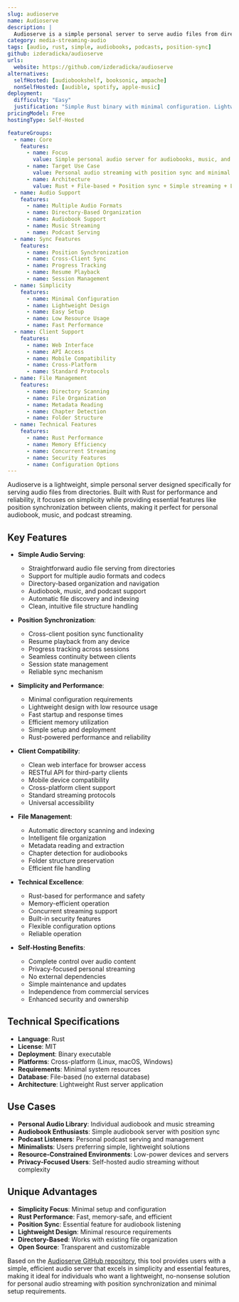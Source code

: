```yaml
---
slug: audioserve
name: Audioserve
description: |
  Audioserve is a simple personal server to serve audio files from directories (audiobooks, music, podcasts). Built with Rust, it focuses on simplicity and supports sync of play position between clients, making it ideal for personal audio content streaming.
category: media-streaming-audio
tags: [audio, rust, simple, audiobooks, podcasts, position-sync]
github: izderadicka/audioserve
urls:
  website: https://github.com/izderadicka/audioserve
alternatives:
  selfHosted: [audiobookshelf, booksonic, ampache]
  nonSelfHosted: [audible, spotify, apple-music]
deployment:
  difficulty: "Easy"
  justification: "Simple Rust binary with minimal configuration. Lightweight server focused on simplicity with basic setup requirements."
pricingModel: Free
hostingType: Self-Hosted

featureGroups:
  - name: Core
    features:
      - name: Focus
        value: Simple personal audio server for audiobooks, music, and podcasts
      - name: Target Use Case
        value: Personal audio streaming with position sync and minimal setup
      - name: Architecture
        value: Rust + File-based + Position sync + Simple streaming + Lightweight
  - name: Audio Support
    features:
      - name: Multiple Audio Formats
      - name: Directory-Based Organization
      - name: Audiobook Support
      - name: Music Streaming
      - name: Podcast Serving
  - name: Sync Features
    features:
      - name: Position Synchronization
      - name: Cross-Client Sync
      - name: Progress Tracking
      - name: Resume Playback
      - name: Session Management
  - name: Simplicity
    features:
      - name: Minimal Configuration
      - name: Lightweight Design
      - name: Easy Setup
      - name: Low Resource Usage
      - name: Fast Performance
  - name: Client Support
    features:
      - name: Web Interface
      - name: API Access
      - name: Mobile Compatibility
      - name: Cross-Platform
      - name: Standard Protocols
  - name: File Management
    features:
      - name: Directory Scanning
      - name: File Organization
      - name: Metadata Reading
      - name: Chapter Detection
      - name: Folder Structure
  - name: Technical Features
    features:
      - name: Rust Performance
      - name: Memory Efficiency
      - name: Concurrent Streaming
      - name: Security Features
      - name: Configuration Options
---
```


Audioserve is a lightweight, simple personal server designed specifically for serving audio files from directories. Built with Rust for performance and reliability, it focuses on simplicity while providing essential features like position synchronization between clients, making it perfect for personal audiobook, music, and podcast streaming.

## Key Features

- **Simple Audio Serving**:

  - Straightforward audio file serving from directories
  - Support for multiple audio formats and codecs
  - Directory-based organization and navigation
  - Audiobook, music, and podcast support
  - Automatic file discovery and indexing
  - Clean, intuitive file structure handling

- **Position Synchronization**:

  - Cross-client position sync functionality
  - Resume playback from any device
  - Progress tracking across sessions
  - Seamless continuity between clients
  - Session state management
  - Reliable sync mechanism

- **Simplicity and Performance**:

  - Minimal configuration requirements
  - Lightweight design with low resource usage
  - Fast startup and response times
  - Efficient memory utilization
  - Simple setup and deployment
  - Rust-powered performance and reliability

- **Client Compatibility**:

  - Clean web interface for browser access
  - RESTful API for third-party clients
  - Mobile device compatibility
  - Cross-platform client support
  - Standard streaming protocols
  - Universal accessibility

- **File Management**:

  - Automatic directory scanning and indexing
  - Intelligent file organization
  - Metadata reading and extraction
  - Chapter detection for audiobooks
  - Folder structure preservation
  - Efficient file handling

- **Technical Excellence**:

  - Rust-based for performance and safety
  - Memory-efficient operation
  - Concurrent streaming support
  - Built-in security features
  - Flexible configuration options
  - Reliable operation

- **Self-Hosting Benefits**:
  - Complete control over audio content
  - Privacy-focused personal streaming
  - No external dependencies
  - Simple maintenance and updates
  - Independence from commercial services
  - Enhanced security and ownership

## Technical Specifications

- **Language**: Rust
- **License**: MIT
- **Deployment**: Binary executable
- **Platforms**: Cross-platform (Linux, macOS, Windows)
- **Requirements**: Minimal system resources
- **Database**: File-based (no external database)
- **Architecture**: Lightweight Rust server application

## Use Cases

- **Personal Audio Library**: Individual audiobook and music streaming
- **Audiobook Enthusiasts**: Simple audiobook server with position sync
- **Podcast Listeners**: Personal podcast serving and management
- **Minimalists**: Users preferring simple, lightweight solutions
- **Resource-Constrained Environments**: Low-power devices and servers
- **Privacy-Focused Users**: Self-hosted audio streaming without complexity

## Unique Advantages

- **Simplicity Focus**: Minimal setup and configuration
- **Rust Performance**: Fast, memory-safe, and efficient
- **Position Sync**: Essential feature for audiobook listening
- **Lightweight Design**: Minimal resource requirements
- **Directory-Based**: Works with existing file organization
- **Open Source**: Transparent and customizable

Based on the [Audioserve GitHub repository](https://github.com/izderadicka/audioserve), this tool provides users with a simple, efficient audio server that excels in simplicity and essential features, making it ideal for individuals who want a lightweight, no-nonsense solution for personal audio streaming with position synchronization and minimal setup requirements.
